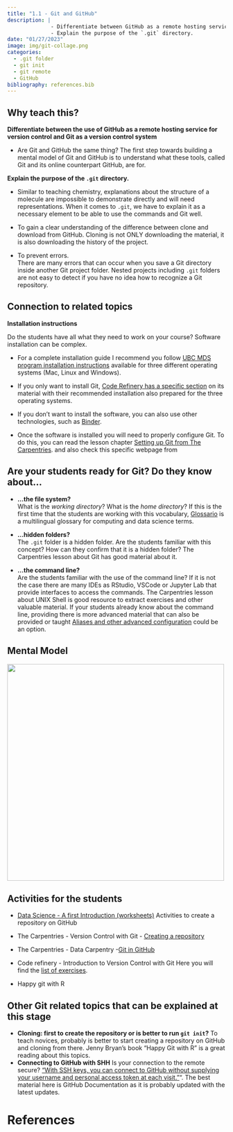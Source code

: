 ```yaml
---
title: "1.1 - Git and GitHub"
description: |  
              - Differentiate between GitHub as a remote hosting service for version control and Git as a version control system.
              - Explain the purpose of the `.git` directory.
date: "01/27/2023"
image: img/git-collage.png
categories:
  - .git folder
  - git init
  - git remote
  - GitHub
bibliography: references.bib
---
```


## Why teach this?

**Differentiate between the use of GitHub as a remote hosting service for version control and Git as a version control system**  
  
- Are Git and GitHub the same thing? The first step towards building a mental model of Git and GitHub is to understand what these tools, called Git and its online counterpart GitHub, are for. 

**Explain the purpose of the `.git` directory.**

- Similar to teaching chemistry, explanations about the structure of a molecule are impossible to demonstrate directly and will need representations. When it comes to `.git`, we have to explain it as a necessary element to be able to use the commands and Git well.

- To gain a clear understanding of the difference between clone and download from GitHub.
Cloning is not ONLY downloading the material, it is also downloading the history of the project.

- To prevent errors.  
There are many errors that can occur when you save a Git directory inside another Git project folder. Nested projects including `.git` folders are not easy to detect if you have no idea how to recognize a Git repository.   


## Connection to related topics 

:::{.callout-tip collapse=true}

 **Installation instructions**  

Do the students have all what they need to work on your course? Software installation can be complex.

- For a complete installation guide I recommend you follow [UBC MDS program installation instructions](https://ubc-mds.github.io/resources_pages/installation_instructions/) available for three different operating systems (Mac, Linux and Windows).

- If you only want to install Git, [Code Refinery has a specific section](https://coderefinery.github.io/installation/shell-and-git/#installation) on its material with their recommended installation also prepared for the three operating systems.

- If you don't want to install the software, you can also use other technologies, such as [Binder](https://mybinder.org/).

- Once the software is installed you will need to properly configure Git.
To do this, you can read the lesson chapter [Setting up Git from The Carpentries](https://swcarpentry.github.io/git-novice/02-setup/index.html). and also check this specific webpage from
 
:::

## Are your students ready for Git? Do they know about...

- **...the file system?**   
What is the *working directory*? What is the *home directory*? If this is the first time that the students are working with this vocabulary, [Glossario](https://glosario.carpentries.org/) is a multilingual glossary for computing and data science terms.  

- **...hidden folders?**   
The `.git` folder is a hidden folder. Are the students familiar with this concept? How can they confirm that it is a hidden folder? The Carpentries lesson about Git has good material about it. 

- **...the command line?**  
Are the students familiar with the use of the command line? If it is not the case there are many IDEs as RStudio, VSCode or Jupyter Lab that provide interfaces to access the commands. The Carpentries lesson about UNIX Shell is good resource to extract exercises and other valuable material.
If your students already know about the command line, providing there is more advanced material that can also be provided or taught [Aliases and other advanced  configuration](https://coderefinery.github.io/git-intro/aliases/#list-of-aliases-the-instructors-use) could be an option.

## Mental Model 

![](img/mm-git-github.png){width=500 fig-align="center"}


## Activities for the students

- [Data Science - A first Introduction (worksheets)](https://github.com/UBC-DSCI/data-science-a-first-intro-worksheets/blob/main/worksheet_version_control/worksheet_version_control.ipynb) 
Activities to create a repository on GitHub 

- The Carpentries - Version Control with Git - [Creating a repository](https://swcarpentry.github.io/git-novice/03-create/index.html)

- The Carpentries - Data Carpentry -[Git in GitHub](https://swcarpentry.github.io/git-novice/03-create/index.html)

- Code refinery - Introduction to Version Control with Git
Here you will find the [list of exercises](https://coderefinery.github.io/git-intro/exercises/). 

- Happy git with R


## Other Git related topics that can be explained at this stage

- **Cloning: first to create the repository or is better to run `git init`?**
To teach novices, probably is better to start creating a repository on GitHub and cloning from there. Jenny Bryan's book "Happy Git with R" is a great reading about this topics.
- **Connecting to GitHub with SHH**
Is your connection to the remote secure? ["With SSH keys, you can connect to GitHub without supplying your username and personal access token at each visit."](https://docs.github.com/en/authentication/connecting-to-github-with-ssh)". The best material here is GitHub Documentation as it is probably updated with the latest updates.


# References {.unnumbered}

::: {#refs}


:::
